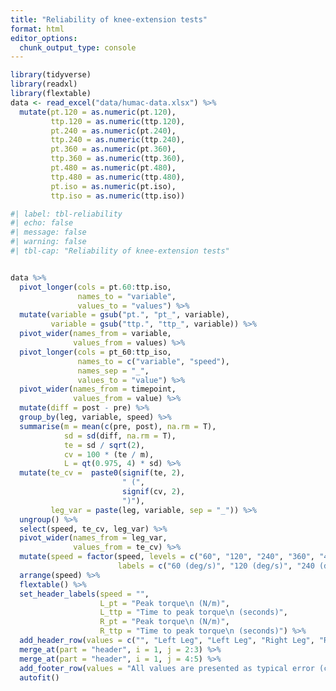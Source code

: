 ```yaml
---
title: "Reliability of knee-extension tests"
format: html
editor_options: 
  chunk_output_type: console
---
```



```r
library(tidyverse)
library(readxl)
library(flextable)
data <- read_excel("data/humac-data.xlsx") %>% 
  mutate(pt.120 = as.numeric(pt.120),
         ttp.120 = as.numeric(ttp.120),
         pt.240 = as.numeric(pt.240),
         ttp.240 = as.numeric(ttp.240),
         pt.360 = as.numeric(pt.360),
         ttp.360 = as.numeric(ttp.360),
         pt.480 = as.numeric(pt.480),
         ttp.480 = as.numeric(ttp.480),
         pt.iso = as.numeric(pt.iso),
         ttp.iso = as.numeric(ttp.iso))
```


```r
#| label: tbl-reliability
#| echo: false
#| message: false
#| warning: false
#| tbl-cap: "Reliability of knee-extension tests"


data %>% 
  pivot_longer(cols = pt.60:ttp.iso,
               names_to = "variable",
               values_to = "values") %>% 
  mutate(variable = gsub("pt.", "pt_", variable),
         variable = gsub("ttp.", "ttp_", variable)) %>% 
  pivot_wider(names_from = variable,
              values_from = values) %>%
  pivot_longer(cols = pt_60:ttp_iso,
               names_to = c("variable", "speed"),
               names_sep = "_",
               values_to = "value") %>%
  pivot_wider(names_from = timepoint,
              values_from = value) %>%
  mutate(diff = post - pre) %>% 
  group_by(leg, variable, speed) %>% 
  summarise(m = mean(c(pre, post), na.rm = T),
            sd = sd(diff, na.rm = T),
            te = sd / sqrt(2),
            cv = 100 * (te / m),
            L = qt(0.975, 4) * sd) %>%
  mutate(te_cv =  paste0(signif(te, 2), 
                         " (",
                         signif(cv, 2), 
                         ")"),
         leg_var = paste(leg, variable, sep = "_")) %>% 
  ungroup() %>%
  select(speed, te_cv, leg_var) %>%
  pivot_wider(names_from = leg_var,
              values_from = te_cv) %>% 
  mutate(speed = factor(speed, levels = c("60", "120", "240", "360", "480", "iso"),
                        labels = c("60 (deg/s)", "120 (deg/s)", "240 (deg/s)", "360 (deg/s)", "480 (deg/s)", "isometric (60 deg)"))) %>% 
  arrange(speed) %>% 
  flextable() %>% 
  set_header_labels(speed = "",
                    L_pt = "Peak torque\n (N/m)",
                    L_ttp = "Time to peak torque\n (seconds)",
                    R_pt = "Peak torque\n (N/m)",
                    R_ttp = "Time to peak torque\n (seconds)") %>% 
  add_header_row(values = c("", "Left Leg", "Left Leg", "Right Leg", "Right Leg")) %>% 
  merge_at(part = "header", i = 1, j = 2:3) %>% 
  merge_at(part = "header", i = 1, j = 4:5) %>% 
  add_footer_row(values = "All values are presented as typical error (coefficient of variation) based on differences from pre- to posttesting", colwidths = 5) %>% 
  autofit() 
  
```



